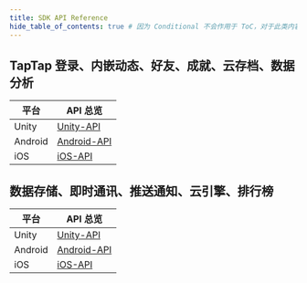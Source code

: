 ```yaml
---
title: SDK API Reference
hide_table_of_contents: true # 因为 Conditional 不会作用于 ToC，对于此类内容不多的页面直接隐藏
---
```


## TapTap 登录、内嵌动态、好友、成就、云存档、数据分析

| 平台    | API 总览                                                                |
| ------- | ----------------------------------------------------------------------- |
| Unity   | [Unity-API](https://unity-api-reference.tds1.tdsapps.cn/namespaces) |
| Android | [Android-API](https://taptap.github.io/TapSDK-Android/)                 |
| iOS     | [iOS-API](https://taptap.github.io/TapSDK-iOS/index.html)               |

## 数据存储、<Conditional brand="leancloud">即时通讯、推送通知、</Conditional>云引擎、排行榜

| 平台    | API 总览                                                        |
| ------- | --------------------------------------------------------------- |
| Unity   | [Unity-API](https://leancloud.github.io/csharp-sdk/html)        |
| Android | [Android-API](https://leancloud.github.io/java-unified-sdk) |
| iOS     | [iOS-API](https://leancloud.github.io/objc-sdk)         |
